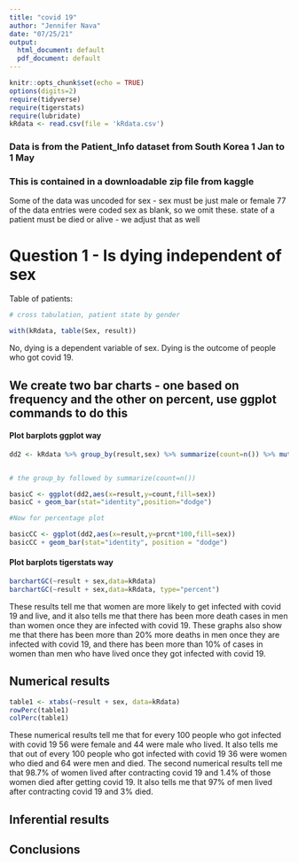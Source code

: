```yaml
---
title: "covid 19"
author: "Jennifer Nava"
date: "07/25/21"
output:
  html_document: default
  pdf_document: default
---
```


```r
knitr::opts_chunk$set(echo = TRUE)
options(digits=2)
require(tidyverse)
require(tigerstats)
require(lubridate)
kRdata <- read.csv(file = 'kRdata.csv')
```
### Data is from the Patient_Info dataset from South Korea 1 Jan to 1 May 
### This is contained in a downloadable zip file from kaggle

Some of the data was uncoded for sex - sex must be just male or female
77 of the data entries were coded sex  as blank, so we omit these.
state of a patient must be died or alive - we adjust that as well   
  
# Question 1 - Is dying independent of sex




Table of patients:
```r

# cross tabulation, patient state by gender

with(kRdata, table(Sex, result))

```

No, dying is a dependent variable of sex. Dying is the outcome of people who got covid 19.


## We create two bar charts - one based on frequency and the other on percent, use ggplot commands to do this



#### Plot barplots ggplot way

```r
dd2 <- kRdata %>% group_by(result,sex) %>% summarize(count=n()) %>% mutate(prcnt=count/sum(count))


# the group_by followed by summarize(count=n())

basicC <- ggplot(dd2,aes(x=result,y=count,fill=sex))
basicC + geom_bar(stat="identity",position="dodge")

#Now for percentage plot

basicCC <- ggplot(dd2,aes(x=result,y=prcnt*100,fill=sex)) 
basicCC + geom_bar(stat="identity", position = "dodge")
```


#### Plot barplots tigerstats way

```r
barchartGC(~result + sex,data=kRdata)
barchartGC(~result + sex,data=kRdata, type="percent")

```

  
These results tell me that women are more likely to get infected with covid 19 and live, and it also tells me that there has been more death cases in men than women once they are infected with covid 19. These graphs also show me that there has been more than 20% more deaths in men once they are infected with covid 19, and there has been more than 10% of cases in women than men who have lived once they got infected with covid 19. 


  
## Numerical results

```r
table1 <- xtabs(~result + sex, data=kRdata)
rowPerc(table1)
colPerc(table1)
```

These numerical results tell me that for every 100 people who got infected with covid 19 56 were female and 44 were male who lived. It also tells me that out of every 100 people who got infected with covid 19 36 were women who died and 64 were men and died. The second numerical results tell me that 98.7% of women lived after contracting covid 19 and 1.4% of those women died after getting covid 19. It also tells me that 97% of men lived after contracting covid 19 and 3% died. 

## Inferential results 




## Conclusions

